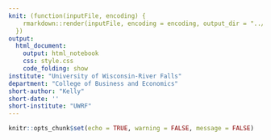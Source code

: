 ```yaml
---
knit: (function(inputFile, encoding) {
    rmarkdown::render(inputFile, encoding = encoding, output_dir = "../docs/")
  })
output: 
  html_document:
    output: html_notebook
    css: style.css
    code_folding: show
institute: "University of Wisconsin-River Falls"
department: "College of Business and Economics"
short-author: "Kelly"
short-date: ''
short-institute: "UWRF"
---
```


```r
knitr::opts_chunk$set(echo = TRUE, warning = FALSE, message = FALSE)
```


